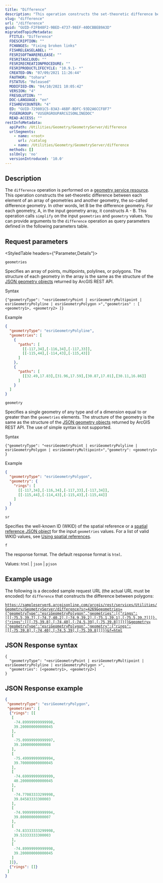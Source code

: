```yaml
---
title: "Difference"
description: "This operation constructs the set-theoretic difference between each element of an array of geometries and another geometry, the so-called difference geometry."
slug: "difference"
url: "/difference"
guid: "GUID-F2FB48F2-9BED-4737-98EF-40DCBBEB9A3D"
migratedTopicMetadata:
  FTITLE: "Difference"
  FDESCRIPTION: ""
  FCHANGES: "Fixing broken links"
  FISHRELEASELABEL: ""
  FESRISOFTWARERELEASE: ""
  FESRITAGCLOUD: ""
  FESRIRECREATIONPROCEDURE: ""
  FESRIPRODUCTLIFECYCLE: "10.9.1- *"
  CREATED-ON: "07/09/2021 11:26:44"
  FAUTHOR: "tohara"
  FSTATUS: "Released"
  MODIFIED-ON: "04/10/2021 10:05:42"
  VERSION: "4"
  FRESOLUTION: ""
  DOC-LANGUAGE: "en"
  FISHREVCOUNTER: "4"
  ED: "GUID-729801C5-83A3-46BF-BDFC-93D2A6CCF8F7"
  FUSERGROUP: "VUSERGROUPARCGISONLINEDOC"
  READ-ACCESS: ""
restInfoMetadata:
  apiPath: /Utilities/Geometry/GeometryServer/difference
  urlSegments:
    - name: <root>
      url: /catalog
    - name: /Utilities/Geometry/GeometryServer/difference
  methods: []
  sslOnly: 'no'
  versionIntroduced: '10.0'
---
```


## Description

The `difference` operation is performed on a [geometry service resource](/geometry-service). This operation constructs the set-theoretic difference between each element of an array of geometries and another geometry, the so-called difference geometry. In other words, let B be the difference geometry. For each geometry, A, in the input geometry array, it constructs A - B. This operation calls `simplify` on the input `geometries` and `geometry` values. You can provide arguments to the `difference` operation as query parameters defined in the following parameters table.

##  Request parameters

<StyledTable headers={"Parameter,Details"}>

<StyledTableRow>
<StyledTableCell cellStyle="markdown">

`geometries` 

</StyledTableCell>

<StyledTableCell cellStyle="markdown">

Specifies an array of points, multipoints, polylines, or polygons. The structure of each geometry in the array is the same as the structure of the [JSON geometry objects](/geometry-objects) returned by ArcGIS REST API. 

Syntax

```other
{"geometryType": "<esriGeometryPoint | esriGeometryMultipoint | esriGeometryPolyline | esriGeometryPolygon >","geometries" : [ <geometry1>, <geometry2> ]}
```

Example

```json
{
  "geometryType": "esriGeometryPolyline",
  "geometries": [
    {
      "paths": [
        [[-117,34],[-116,34],[-117,33]],
        [[-115,44],[-114,43],[-115,43]]
      ]
    },
    {
      "paths": [
        [[32.49,17.83],[31.96,17.59],[30.87,17.01],[30.11,16.86]]
      ]
    }
  ]
}
```

</StyledTableCell>
</StyledTableRow>

<StyledTableRow>
<StyledTableCell cellStyle="markdown">

`geometry` 

</StyledTableCell>

<StyledTableCell cellStyle="markdown">

Specifies a single geometry of any type and of a dimension equal to or greater than the `geometries` elements. The structure of the geometry is the same as the structure of the [JSON geometry objects](/geometry-objects) returned by ArcGIS REST API. The use of simple syntax is not supported.

Syntax

```other
{"geometryType": "<esriGeometryPoint | esriGeometryPolyline | esriGeometryPolygon | esriGeometryMultipoint>","geometry": <geometry1> }
```

Example

```json
{
  "geometryType": "esriGeometryPolygon",
  "geometry": {
    "rings": [
      [[-117,34],[-116,34],[-117,33],[-117,34]],
      [[-115,44],[-114,43],[-115,43],[-115,44]]
    ]
  }
}
```

</StyledTableCell>
</StyledTableRow>

<StyledTableRow>
<StyledTableCell cellStyle="markdown">

`sr` 

</StyledTableCell>

<StyledTableCell cellStyle="markdown">

Specifies the well-known ID (WKID) of the spatial reference or a [spatial reference JSON object](/geometry-objects#spatial-reference) for the input `geometries` values. For a list of valid WKID values, see [Using spatial references](/using-spatial-references). 

</StyledTableCell>
</StyledTableRow>

<StyledTableRow>
<StyledTableCell cellStyle="markdown">

`f` 

</StyledTableCell>

<StyledTableCell cellStyle="markdown">

The response format. The default response format is `html`.

Values: `html`  \| `json`  \| `pjson` 

</StyledTableCell>
</StyledTableRow>

</StyledTable>

## Example usage

The following is a decoded sample request URL (the actual URL must be encoded) for `difference` that constructs the difference between polygons:

[`https://sampleserver6.arcgisonline.com/arcgis/rest/services/Utilities/Geometry/GeometryServer/difference?sr=4269&geometries={"geometryType":"esriGeometryPolygon","geometries":[{"rings":[[[-75.5,39.7],[-74.7,40.2],[-74.9,39.2],[-75.1,39.1],[-75.5,39.7]]]},{"rings":[[[-75,39.8],[-74,40],[-74.5,39],[-75,39.8]]]}]}&geometry={"geometryType":"esriGeometryPolygon","geometry":{"rings":[[[-75,39.8],[-74,40],[-74.5,39],[-75,39.8]]]}}&f=html`](https://sampleserver6.arcgisonline.com/arcgis/rest/services/Utilities/Geometry/GeometryServer/difference?sr=4269&geometries=%7B%22geometryType%22%3A%22esriGeometryPolygon%22%2C%22geometries%22%3A%5B%7B%22rings%22%3A%5B%5B%5B-75.5%2C39.7%5D%2C%5B-74.7%2C40.2%5D%2C%5B-74.9%2C39.2%5D%2C%5B-75.1%2C39.1%5D%2C%5B-75.5%2C39.7%5D%5D%5D%7D%2C%7B%22rings%22%3A%5B%5B%5B-75%2C39.8%5D%2C%5B-74%2C40%5D%2C%5B-74.5%2C39%5D%2C%5B-75%2C39.8%5D%5D%5D%7D%5D%7D&geometry=%7B%22geometryType%22%3A%22esriGeometryPolygon%22%2C%22geometry%22%3A%7B%22rings%22%3A%5B%5B%5B-75%2C39.8%5D%2C%5B-74%2C40%5D%2C%5B-74.5%2C39%5D%2C%5B-75%2C39.8%5D%5D%5D%7D%7D&f=html)

## JSON Response syntax

```other
{
  "geometryType": "<esriGeometryPoint | esriGeometryMultipoint | esriGeometryPolyline | esriGeometryPolygon >",
  "geometries": [<geometry1>, <geometry2>]
}
```

## JSON Response example

```json
{
 "geometryType": "esriGeometryPolygon",
 "geometries": [
  {"rings": [[
   [
    -74.89999999999998,
    39.200000000000045
   ],
   [
    -75.09999999999997,
    39.10000000000008
   ],
   [
    -75.49999999999994,
    39.700000000000045
   ],
   [
    -74.69999999999999,
    40.200000000000045
   ],
   [
    -74.77083333299998,
    39.84583333300003
   ],
   [
    -74.99999999999994,
    39.80000000000007
   ],
   [
    -74.83333333299998,
    39.53333333300003
   ],
   [
    -74.89999999999998,
    39.200000000000045
   ]
  ]]},
  {"rings": []}
 ]
}
```
